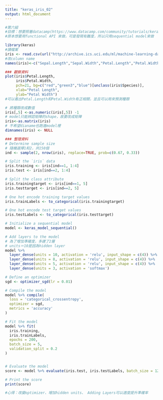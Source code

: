 ```yaml
---
title: "keras_iris_02"
output: html_document
---
```


```r
#第六組
#目標：想要照著datacamp(https://www.datacamp.com/community/tutorials/keras-r-deep-learning)的步驟整理資料和學sequential model
#原本想要用functional API 來做，可是發現有難度，所以只用sequential model來做

library(keras)
#讀檔案
iris <- read.csv(url("http://archive.ics.uci.edu/ml/machine-learning-databases/iris/iris.data"), header = FALSE) 
#改column name
names(iris)<-c("Sepal.Length","Sepal.Width","Petal.Length","Petal.Width","Species")

### 觀察資料
plot(iris$Petal.Length, 
     iris$Petal.Width, 
     pch=21, bg=c("red","green3","blue")[unclass(iris$Species)], 
     xlab="Petal Length", 
     ylab="Petal Width")
#可以看出Petal.Length和Petal.Width有正相關，並且可以用來預測種類

# 將種類改成數值
iris[,5] <-as.numeric(iris[,5]) -1
# model只能辨認矩陣的shape，故要改成矩陣
iris<-as.matrix(iris)
# 不希望dianame也跑進model裡
dimnames(iris) <- NULL

### 整理資料
# Determine sample size
# 隨機選擇1和2，共150個
ind <- sample(2, nrow(iris), replace=TRUE, prob=c(0.67, 0.33))

# Split the `iris` data
iris.training <- iris[ind==1, 1:4]
iris.test <- iris[ind==2, 1:4]

# Split the class attribute
iris.trainingtarget <- iris[ind==1, 5]
iris.testtarget <- iris[ind==2, 5]

# One hot encode training target values
iris.trainLabels <- to_categorical(iris.trainingtarget)

# One hot encode test target values
iris.testLabels <- to_categorical(iris.testtarget)

# Initialize a sequential model
model <- keras_model_sequential()

# Add layers to the model
# 為了增加準確度，多建了2層
# units＝10是因為hidden layer 
model %>% 
  layer_dense(units = 10, activation = 'relu', input_shape = c(4)) %>% 
  layer_dense(units = 8, activation = 'relu', input_shape = c(4)) %>%
  layer_dense(units = 5, activation = 'relu', input_shape = c(4)) %>% 
  layer_dense(units = 3, activation = 'softmax')

# Define an optimizer
sgd <- optimizer_sgd(lr = 0.01)

# Compile the model
model %>% compile(
  loss = 'categorical_crossentropy',
  optimizer = sgd,
  metrics = 'accuracy'
)

# Fit the model 
model %>% fit(
  iris.training, 
  iris.trainLabels, 
  epochs = 200, 
  batch_size = 5, 
  validation_split = 0.2
)


# Evaluate the model
score <- model %>% evaluate(iris.test, iris.testLabels, batch_size = 128)

# Print the score
print(score)

#心得：改變optimizer、增加hidden units、 Adding Layers可以適度提升準確率
```
